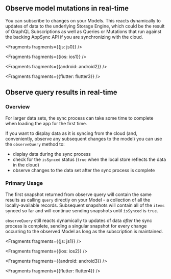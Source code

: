## Observe model mutations in real-time

You can subscribe to changes on your Models. This reacts dynamically to updates of data to the underlying Storage Engine, which could be the result of GraphQL Subscriptions as well as Queries or Mutations that run against the backing AppSync API if you are synchronizing with the cloud.


<Fragments fragments={{js: js0}} />


<Fragments fragments={{ios: ios1}} />


<Fragments fragments={{android: android2}} />


<Fragments fragments={{flutter: flutter3}} />

## Observe query results in real-time

### Overview

For larger data sets, the sync process can take some time to complete when loading the app for the first time.

If you want to display data as it is syncing from the cloud (and, conveniently, observe any subsequent changes to the model) you can use the `observeQuery` method to:

- display data during the sync process
- check for the `isSynced` status (`true` when the local store reflects the data in the cloud)
- observe changes to the data set after the sync process is complete

### Primary Usage

The first snapshot returned from observe query will contain the same results as calling `query` directly on your Model - a collection of all the locally-available records. Subsequent snapshots will contain all of the `items` synced so far and will continue sending snapshots until `isSynced` is `true`.

`observeQuery` still reacts dynamically to updates of data _after_ the sync process is complete, sending a singular snapshot for every change occurring to the observed Model as long as the subscription is maintained.


<Fragments fragments={{js: js1}} />


<Fragments fragments={{ios: ios2}} />


<Fragments fragments={{android: android3}} />


<Fragments fragments={{flutter: flutter4}} />
